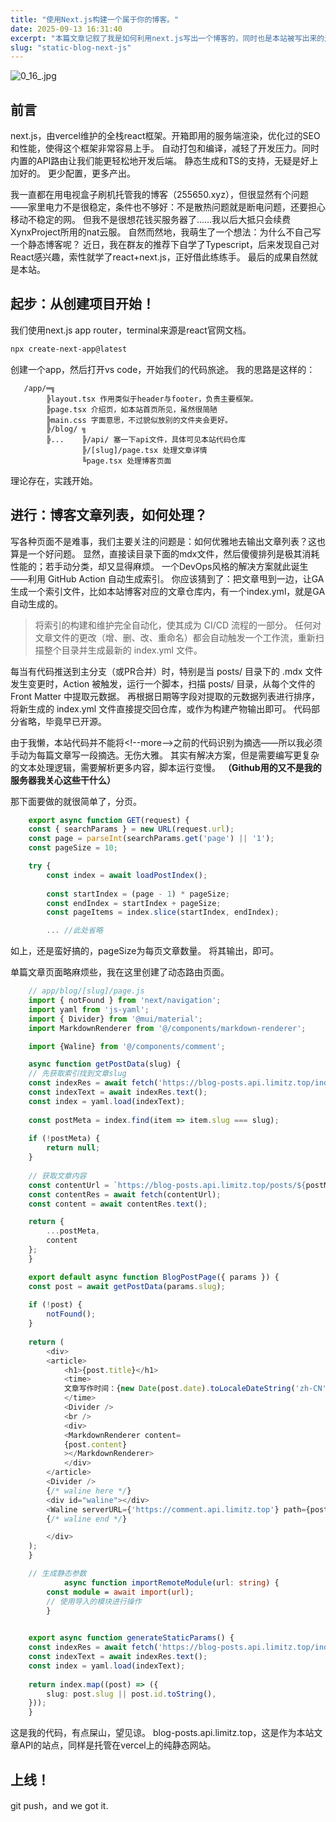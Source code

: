 ```yaml
---
title: "使用Next.js构建一个属于你的博客。"
date: 2025-09-13 16:31:40
excerpt: "本篇文章记叙了我是如何利用next.js写出一个博客的，同时也是本站被写出来的过程记录。"
slug: "static-blog-next-js"
---
```

![0_16_.jpg](https://s2.loli.net/2025/09/13/aCXlWPei4Uvok1H.jpg)
## 前言
next.js，由vercel维护的全栈react框架。开箱即用的服务端渲染，优化过的SEO和性能，使得这个框架非常容易上手。
自动打包和编译，减轻了开发压力。同时内置的API路由让我们能更轻松地开发后端。
静态生成和TS的支持，无疑是好上加好的。
更少配置，更多产出。

我一直都在用电视盒子刷机托管我的博客（255650.xyz），但很显然有个问题——家里电力不是很稳定，条件也不够好：不是散热问题就是断电问题，还要担心移动不稳定的网。
但我不是很想花钱买服务器了……我以后大抵只会续费XynxProject所用的nat云服。
自然而然地，我萌生了一个想法：为什么不自己写一个静态博客呢？
近日，我在群友的推荐下自学了Typescript，后来发现自己对React感兴趣，索性就学了react+next.js，正好借此练练手。
最后的成果自然就是本站。

## 起步：从创建项目开始！
我们使用next.js app router，terminal来源是react官网文档。
```bash
npx create-next-app@latest
```
创建一个app，然后打开vs code，开始我们的代码旅途。
我的思路是这样的：
```
   /app/═╗
        ╠layout.tsx 作用类似于header与footer，负责主要框架。
        ╠page.tsx 介绍页，如本站首页所见，虽然很简陋
        ╠main.css 字面意思，不过貌似放别的文件夹会更好。
        ╠/blog/ ╗
        ╠...    ╠/api/ 塞一下api文件，具体可见本站代码仓库 
                ╠/[slug]/page.tsx 处理文章详情
                ╚page.tsx 处理博客页面
```
理论存在，实践开始。

## 进行：博客文章列表，如何处理？
写各种页面不是难事，我们主要关注的问题是：如何优雅地去输出文章列表？这也算是一个好问题。
显然，直接读目录下面的mdx文件，然后傻傻排列是极其消耗性能的；若手动分类，却又显得麻烦。
一个DevOps风格的解决方案就此诞生——利用 GitHub Action 自动生成索引。
你应该猜到了：把文章甩到一边，让GA生成一个索引文件，比如本站博客对应的文章仓库内，有一个index.yml，就是GA自动生成的。

> 将索引的构建和维护完全自动化，使其成为 CI/CD 流程的一部分。
> 任何对文章文件的更改（增、删、改、重命名）都会自动触发一个工作流，重新扫描整个目录并生成最新的 index.yml 文件。

每当有代码推送到主分支（或PR合并）时，特别是当 posts/ 目录下的 .mdx 文件发生变更时，Action 被触发，运行一个脚本，扫描 posts/ 目录，从每个文件的 Front Matter 中提取元数据。
再根据日期等字段对提取的元数据列表进行排序，将新生成的 index.yml 文件直接提交回仓库，或作为构建产物输出即可。
代码部分省略，毕竟早已开源。

由于我懒，本站代码并不能将\<!--more-->之前的代码识别为摘选——所以我必须手动为每篇文章写一段摘选。无伤大雅。
其实有解决方案，但是需要编写更复杂的文本处理逻辑，需要解析更多内容，脚本运行变慢。
**（Github用的又不是我的服务器我关心这些干什么）**

那下面要做的就很简单了，分页。
```typescript
    export async function GET(request) {
    const { searchParams } = new URL(request.url);
    const page = parseInt(searchParams.get('page') || '1');
    const pageSize = 10;

    try {
        const index = await loadPostIndex();
        
        const startIndex = (page - 1) * pageSize;
        const endIndex = startIndex + pageSize;
        const pageItems = index.slice(startIndex, endIndex);

        ... //此处省略
```
如上，还是蛮好搞的，pageSize为每页文章数量。
将其输出，即可。

单篇文章页面略麻烦些，我在这里创建了动态路由页面。
```typescript
    // app/blog/[slug]/page.js
    import { notFound } from 'next/navigation';
    import yaml from 'js-yaml';
    import { Divider} from '@mui/material';
    import MarkdownRenderer from '@/components/markdown-renderer';

    import {Waline} from '@/components/comment';

    async function getPostData(slug) {
    // 先获取索引找到文章slug
    const indexRes = await fetch('https://blog-posts.api.limitz.top/index.yml');
    const indexText = await indexRes.text();
    const index = yaml.load(indexText);
    
    const postMeta = index.find(item => item.slug === slug);
    
    if (!postMeta) {
        return null;
    }
    
    // 获取文章内容
    const contentUrl = `https://blog-posts.api.limitz.top/posts/${postMeta.slug}.mdx`;
    const contentRes = await fetch(contentUrl);
    const content = await contentRes.text();

    return {
        ...postMeta,
        content
    };
    }

    export default async function BlogPostPage({ params }) {
    const post = await getPostData(params.slug);
    
    if (!post) {
        notFound();
    }
    
    return (
        <div>
        <article>
            <h1>{post.title}</h1>
            <time>
            文章写作时间：{new Date(post.date).toLocaleDateString('zh-CN')} 作者：LimitZ_
            </time>
            <Divider />
            <br />
            <div>
            <MarkdownRenderer content=
            {post.content}
            ></MarkdownRenderer>
            </div>
        </article>
        <Divider />
        {/* waline here */}
        <div id="waline"></div>
        <Waline serverURL={'https://comment.api.limitz.top'} path={post.slug}></Waline>
        {/* waline end */}

        </div>
    );
    }

    // 生成静态参数
            async function importRemoteModule(url: string) {
        const module = await import(url);
        // 使用导入的模块进行操作
        }

    
    export async function generateStaticParams() {
    const indexRes = await fetch('https://blog-posts.api.limitz.top/index.yml');
    const indexText = await indexRes.text();
    const index = yaml.load(indexText);
    
    return index.map((post) => ({
        slug: post.slug || post.id.toString(),
    }));
    }
```
这是我的代码，有点屎山，望见谅。
blog-posts.api.limitz.top，这是作为本站文章API的站点，同样是托管在vercel上的纯静态网站。

## 上线！
git push，and we got it.
